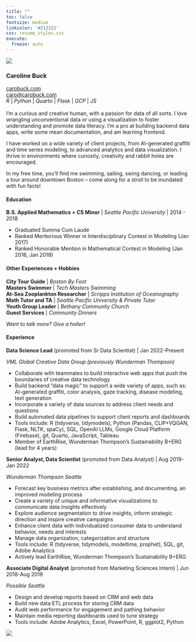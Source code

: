 ```yaml
---
title: ""
toc: false
fontsize: medium
linkcolor: '#212322'
css: resume_styles.css
execute:
  freeze: auto 
---
```

::: {.column-screen}
![](posts/imgs/banner.png){fig-alt="a hand-drawn banner of confetti"}
:::

::: {.column-screen-inset}

### **Caroline Buck**

::: {layout="[50,50]"}
::: {.div}
[carobuck.com](https://carobuck.com/) </br>
[caro@carobuck.com](mailto:caro@carobuck.com) </br>
*R* | *Python* | *Quarto* | *Flask* | *GCP* | *JS* </br></br>
I’m a curious and creative human, with a passion for data of all sorts. I love wrangling unconventional data or using a visualization to foster understanding and promote data literacy. I’m a pro at building backend data apps, write some mean documentation, and am learning frontend.

I have worked on a wide variety of client projects, from AI-generated graffiti and time series modeling, to advanced analytics and data visualization. I thrive in environments where curiosity, creativity and rabbit holes are encouraged.

In my free time, you’ll find me swimming, sailing, swing dancing, or leading a tour around downtown Boston – come along for a stroll to be inundated with fun facts!
</br>

#### Education

**B.S. Applied Mathematics + CS Minor** | *Seattle Pacific University* | 2014 - 2018

::: {.div .important}
* Graduated Summa Cum Laude	
* Ranked Meritorious Winner in Interdisciplinary Contest in Modeling (Jan 2017)	
* Ranked Honorable Mention in Mathematical Contest in Modeling (Jan 2016, Jan 2018)				
:::

#### Other Experiences + Hobbies

**City Tour Guide** | *Boston By Foot*<br/>
**Masters Swimmer** | *Tech Masters Swimming*<br/>
**At-Sea Zooplankton Researcher** | *Scripps Institution of Oceanography*<br/>
**Math Tutor and TA**	| *Seattle Pacific University & Private Tutor*<br/>
**Youth Group Leader** | *Bethany Community Church*<br/>
**Guest Services** | *Community Dinners*

*Want to talk more? Give a holler!*
:::

::: {.div}

#### Experience

**Data Science Lead** (promoted from Sr Data Scientist) | Jan 2022-Present

*VML Global Creative Data Group (previously Wunderman Thompson)*

::: {.div .important}
* Collaborate with teammates to build interactive web apps that push the boundaries of creative data technology
* Build backend "data magic" to support a wide variety of apps, such as: AI-generated graffiti, color analysis, gaze tracking, disease modeling, text generation
* Incorporate a variety of data sources to address client needs and questions
* Build automated data pipelines to support client reports and dashboards
* Tools include: R (tidyverse, tidymodels), Python (Pandas, CLIP+VQGAN, Flask, NLTK, spaCy), SQL, OpenAI LLMs, Google Cloud Platform (Firebase), git, Quarto, JavaScript, Tableau
* Member of EarthRise, Wunderman Thompson's Sustainability B+ERG (lead for 4 years)
:::

**Senior Analyst, Data Scientist** (promoted from Data Analyst) | Aug 2019-Jan 2022

*Wunderman Thompson Seattle*

::: {.div .important}
* Forecast key business metrics after establishing, and documenting, an improved modeling process
* Create a variety of unique and informative visualizations to communicate data insights effectively
* Explore audience segmentation to drive insights, inform strategic direction and inspire creative campaigns
* Enhance client data with individualized consumer data to understand behavior, needs and interests
* Manage data organization, categorization and structure
* Tools include: R (tidyverse, tidymodels, modeltime, prophet), SQL, git, Adobe Analytics
* Actively lead EarthRise, Wunderman Thompson's Sustainability B+ERG
:::

**Associate Digital Analyst** (promoted from Marketing Sciences Intern) | Jun 2018-Aug 2019

*Possible Seattle*

::: {.div .important}
* Design and develop reports based on CRM and web data
* Build new data ETL process for storing CRM data	
* Audit web performance for engagement and pathing behavior	
* Maintain media reporting dashboards used to tune strategy
* Tools include: Adobe Analytics, Excel, PowerPoint, R, ggplot2, Python 			
:::

:::
:::
:::

::: {.column-screen}
![](posts/imgs/banner.png){fig-alt="a hand-drawn banner of confetti"}
:::